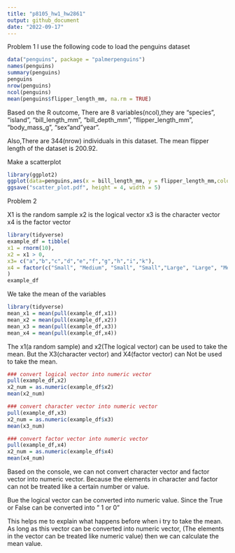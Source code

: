 ```yaml
---
title: "p8105_hw1_hw2861"
output: github_document
date: "2022-09-17"
---
```


Problem 1
I use the following code to load the penguins dataset

```r
data("penguins", package = "palmerpenguins")
names(penguins)
summary(penguins)
penguins
nrow(penguins)
ncol(penguins)
mean(penguins$flipper_length_mm, na.rm = TRUE)
```

Based on the R outcome,
There are 8 variables(ncol),they are 
"species",
"island",
"bill_length_mm",
"bill_depth_mm",
"flipper_length_mm",
"body_mass_g",
"sex"and"year".


Also,There are 344(nrow) individuals in this dataset.
The mean flipper length of the dataset is 200.92.


Make a scatterplot
```r
library(ggplot2)
ggplot(data=penguins,aes(x = bill_length_mm, y = flipper_length_mm,color=species))+ geom_point()
ggsave("scatter_plot.pdf", height = 4, width = 5)
```




Problem 2

X1 is the random sample
x2 is the logical vector
x3 is the character vector
x4 is the factor vector

```r
library(tidyverse)
example_df = tibble(
x1 = rnorm(10),
x2 = x1 > 0,
x3= c("a","b","c","d","e","f","g","h","i","k"),
x4 = factor(c("Small", "Medium", "Small", "Small","Large", "Large", "Medium","Large","Medium","Small"))
)
example_df
```


We take the mean of the variables

```r
library(tidyverse)
mean_x1 = mean(pull(example_df,x1))
mean_x2 = mean(pull(example_df,x2))
mean_x3 = mean(pull(example_df,x3))
mean_x4 = mean(pull(example_df,x4))
```

The x1(a random sample) and x2(The logical vector) can be used to take the mean.
But the X3(character vector) and X4(factor vector) can Not be used to take the mean.


```r
### convert logical vector into numeric vector
pull(example_df,x2)
x2_num = as.numeric(example_df$x2)
mean(x2_num)

### convert character vector into numeric vector
pull(example_df,x3)
x2_num = as.numeric(example_df$x3)
mean(x3_num)

### convert factor vector into numeric vector
pull(example_df,x4)
x2_num = as.numeric(example_df$x4)
mean(x4_num)
```

Based on the console,
we can not convert character vector and factor vector into numeric vector.
Because the elements in character and factor can not be treated like a certain number or value.

Bue the logical vector can be converted into numeric value.
Since the True or False can be converted into " 1 or 0"

This helps me to explain what happens before when i try to take the mean.
As long as this vector can be converted into numeric vector, 
(The elements in the vector can be treated like numeric value)
then we can calculate the mean value.
